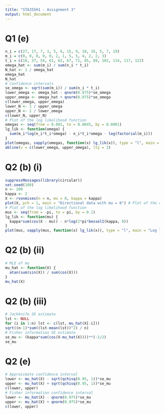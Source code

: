 ---
title: "STA355H1 - Assignment 3"
output: html_document
---

# Q1 (e)

```{r}
n_i = c(27, 17, 7, 1, 5, 6, 15, 9, 18, 16, 5, 7, 19)
m_i = c(0, 0, 0, 0, 0, 2, 1, 5, 5, 4, 2, 2, 3)
t_i = c(10, 37, 54, 61, 62, 67, 71, 85, 89, 102, 114, 117, 122)
omega_hat <- sum(m_i) / sum(n_i * t_i)
N_hat <- 1 / omega_hat
omega_hat
N_hat
# Confidence intervals
se_omega <- sqrt(sum(m_i)) / sum(n_i * t_i)
lower_omega <- omega_hat - qnorm(0.975)*se_omega
upper_omega <- omega_hat + qnorm(0.975)*se_omega
c(lower_omega, upper_omega)
lower_N <- 1 / upper_omega
upper_N <- 1 / lower_omega
c(lower_N, upper_N)
# Plot of the log likelihood function
omegas <- seq(from = 0.001, to = 0.0045, by = 0.0001)
lg_lik <- function(omega) {
  sum(m_i*log(n_i*t_i*omega) - n_i*t_i*omega - log(factorial(m_i)))
}
plot(omegas, sapply(omegas, function(x) lg_lik(x)), type = "l", main = "Log likelihood function", xlab = "Omega", ylab = "Log likehood")
abline(v = c(lower_omega, upper_omega), lty = 2)
```

# Q2 (b) (i)

```{r, warning = F}
suppressMessages(library(circular))
set.seed(100)
n <- 200
kappa <- 2
X <- rvonmises(n = n, mu = 0, kappa = kappa)
plot(X, pch = 1, main = "Directional data with mu = 0") # Plot of the directional data
# Plot of the log likelihood function
mus <- seq(from = -pi, to = pi, by = 0.1)
lg_lik <- function(mu) {
  kappa*sum(cos(X - mu)) - n*log(2*pi*besselI(kappa, 0))
}
plot(mus, sapply(mus, function(x) lg_lik(x)), type = "l", main = "Log likelihood function", xlab = "Mu", ylab = "Log likehood")
```

# Q2 (b) (ii)

```{r}
# MLE of mu
mu_hat <- function(X) {
  atan(sum(sin(X)) / sum(cos(X)))
}
mu_hat(X)
```

# Q2 (b) (iii)

```{r}
# Jackknife SE estimate
lst <- NULL
for (i in 1:n) lst <- c(lst, mu_hat(X[-i]))
sqrt((n-1)*sum((lst-mean(lst))^2) / n)
# Fisher information SE estimate
se_mu <- (kappa*sum(cos(X-mu_hat(X))))**(-1/2) 
se_mu
```

# Q2 (e)

```{r}
# Approximate confidence interval
lower <- mu_hat(X) - sqrt(qchisq(0.95, 1))*se_mu
upper <- mu_hat(X) + sqrt(qchisq(0.95, 1))*se_mu
c(lower, upper)
# Fisher information confidence interval
lower <- mu_hat(X) - qnorm(0.975)*se_mu
upper <- mu_hat(X) + qnorm(0.975)*se_mu
c(lower, upper)
```

